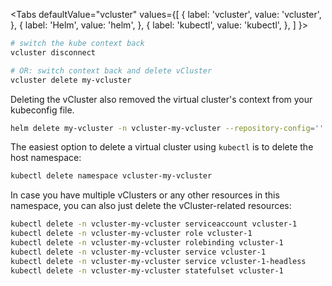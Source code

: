 
<Tabs
  defaultValue="vcluster"
  values={[
    { label: 'vcluster', value: 'vcluster', },
    { label: 'Helm', value: 'helm', },
    { label: 'kubectl', value: 'kubectl', },
  ]
}>
<TabItem value="vcluster">

```bash
# switch the kube context back
vcluster disconnect

# OR: switch context back and delete vCluster
vcluster delete my-vcluster
```

Deleting the vCluster also removed the virtual cluster's context from your kubeconfig file.

</TabItem>
<TabItem value="helm">

```bash
helm delete my-vcluster -n vcluster-my-vcluster --repository-config=''
```

</TabItem>
<TabItem value="kubectl">

The easiest option to delete a virtual cluster using `kubectl` is to delete the host namespace:

```bash
kubectl delete namespace vcluster-my-vcluster
```

In case you have multiple vClusters or any other resources in this namespace, you can also just delete the vCluster-related resources:

```bash
kubectl delete -n vcluster-my-vcluster serviceaccount vcluster-1
kubectl delete -n vcluster-my-vcluster role vcluster-1
kubectl delete -n vcluster-my-vcluster rolebinding vcluster-1
kubectl delete -n vcluster-my-vcluster service vcluster-1
kubectl delete -n vcluster-my-vcluster service vcluster-1-headless
kubectl delete -n vcluster-my-vcluster statefulset vcluster-1
```

</TabItem>
</Tabs>
